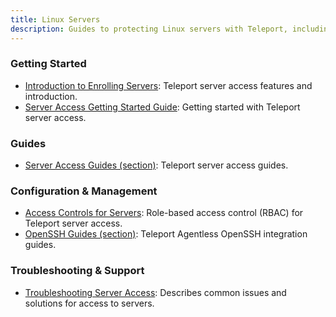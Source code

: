 ```yaml
---
title: Linux Servers
description: Guides to protecting Linux servers with Teleport, including OpenSSH servers.
---
```


### Getting Started

- [Introduction to Enrolling Servers](./introduction.mdx): Teleport server access features and introduction.
- [Server Access Getting Started Guide](./getting-started.mdx): Getting started with Teleport server access.

### Guides

- [Server Access Guides (section)](./guides/): Teleport server access guides.

### Configuration & Management

- [Access Controls for Servers](./rbac.mdx): Role-based access control (RBAC) for Teleport server access.
- [OpenSSH Guides (section)](./openssh/): Teleport Agentless OpenSSH integration guides.

### Troubleshooting & Support

- [Troubleshooting Server Access](./troubleshooting-server.mdx): Describes common issues and solutions for access to servers.

